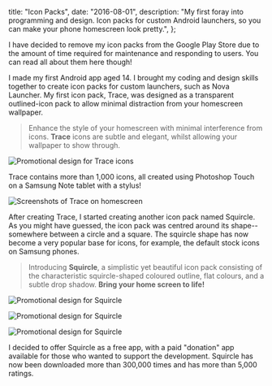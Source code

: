 
  title: "Icon Packs",
  date: "2016-08-01",
  description:
    "My first foray into programming and design. Icon packs for custom Android launchers, so you can make your phone homescreen look pretty.",
};

<Alert type="info">

I have decided to remove my icon packs from the Google Play Store due to the amount of time required for maintenance and responding to users. You can read all about them here though!

</Alert>

I made my first Android app aged 14. I brought my coding and design skills together to create icon packs for custom launchers, such as Nova Launcher. My first icon pack, Trace, was designed as a transparent outlined-icon pack to allow minimal distraction from your homescreen wallpaper.

> Enhance the style of your homescreen with minimal interference from icons. **Trace** icons are subtle and elegant, whilst allowing your wallpaper to show through.

![Promotional design for Trace icons](icon-packs/trace1.png)

Trace contains more than 1,000 icons, all created using Photoshop Touch on a Samsung Note tablet with a stylus!

![Screenshots of Trace on homescreen](icon-packs/trace2.png)

After creating Trace, I started creating another icon pack named Squircle. As you might have guessed, the icon pack was centred around its shape--somewhere between a circle and a square. The squircle shape has now become a very popular base for icons, for example, the default stock icons on Samsung phones.

> Introducing **Squircle**, a simplistic yet beautiful icon pack consisting of the characteristic squircle-shaped coloured outline, flat colours, and a subtle drop shadow. **Bring your home screen to life!**

![Promotional design for Squircle](icon-packs/squircle1.png)

![Promotional design for Squircle](icon-packs/squircle2.png)

![Promotional design for Squircle](icon-packs/squircle3.png)

I decided to offer Squircle as a free app, with a paid "donation" app available for those who wanted to support the development. Squircle has now been downloaded more than 300,000 times and has more than 5,000 ratings.
